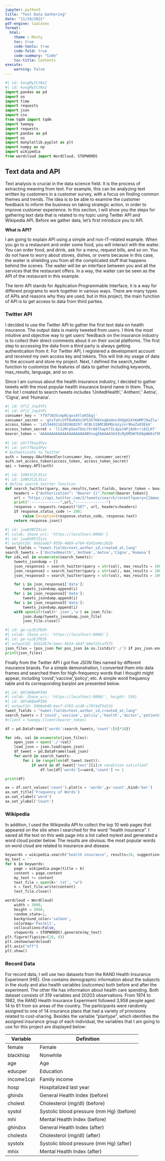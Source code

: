 ```yaml
---
jupyter: python3
title: "Text Data Gathering"
date: "11/29/2022"
pdf-engine: lualatex
format:
  html:
    theme : Minty
    toc: true
    code-tools: true
    code-fold: true
    code-summary: "Code"
    toc-title: Contents
execute:
    warning: false
---
```


```python
#| id: kougMyICtNx2
#| id: kougMyICtNx2
import pandas as pd
import os
import time
import requests
import json
import csv
from tqdm import tqdm
import tweepy
import requests
import pandas as pd
import os
import matplotlib.pyplot as plt
import numpy as np
import wikipedia
from wordcloud import WordCloud, STOPWORDS
```
## Text data and API 

Text analysis is crucial in the data science field. It is the process of extracting meaning from text. For example, this can be analyzing text written by customers in a customer survey, with a focus on finding common themes and trends. The idea is to be able to examine the customer feedback to inform the business on taking strategic action, in order to improve customer experience. In this section, I will show you the steps for gathering text data that is related to my topic using Twitter API and Wikipedia API. Before we gather data, let’s first introduce you to API.

**What is API?**

I am going to explain API using a simple and non-IT-related example. When you go to a restaurant and order some food, you will interact with the waiter. You can order food, and drink, ask for a menu, request bills, and so on. You do not have to worry about stoves, dishes, or ovens because in this case, the waiter is shielding you from all the complicated stuff that happens behind the scenes. The waiter will be an interface between you and all the services that the restaurant offers. In a way, the waiter can be seen as the API of the restaurant in this example.

The term API stands for Application Programmable Interface, it is a way for different programs to work together in various ways. There are many types of APIs and reasons why they are used, but in this project, the main function of API is to get access to data from third parties.


### Twitter API

I decided to use the Twitter API to gather the first text data on health insurance. The output data is mainly tweeted from users. I think the most intuitive and objective way to get users’ feedback on the insurance industry is to collect their direct comments about it on their social platforms. The first step to accessing the data from a third party is always getting authentication from it. For Twitter API, I registered a development account and received my own access key and tokens. This will link my usage of data to the account and store my project. Next, I defined the search_twitter function to customize the features of data to gather including keywords, max_results, language, and so on.

Since I am curious about the health insurance industry, I decided to gather tweets with the most popular health insurance brand name in them. Thus, the list I created to search tweets includes ‘UnitedHealth’,‘ Anthem’,‘ Aetna’, ‘Cigna’, and ‘Humana’.


```python
#| id: OflI_Jnp3YFc
#| id: OflI_Jnp3YFc
consumer_key = 'Yf97lN35cmpNjqvs4YloK5bgj'
consumer_secret = 'gtx7aYcUfP8xR4UcSP53h7HkVnq8oUnn3hQgH24tKmMPJ9wZlw'
access_token = '1453449116302860297-8CBLV2AMCBbMQcmzyzxr9beZo03EkU'
access_token_secret = 'll1zMrp5eaTOxLYXrO8lhaph7IL4paJ4PjAdkrri6ILKY'
bearer_token = 'AAAAAAAAAAAAAAAAAAAAABVsegEAAAAASKd3LMyDMSW7bO6pWA0iF9R23cM%3DsCTiS4uKWVzw9tqUhmvD5NDL6zbnd2NCO5BK66jcG3uanmxz6D'
 
#| id: yUr7fbzp3Pyv
#| id: yUr7fbzp3Pyv
# Authenticate to Twitter
auth = tweepy.OAuthHandler(consumer_key, consumer_secret)
auth.set_access_token(access_token, access_token_secret)
api = tweepy.API(auth) 
```


```python
#| id: 1UNXJC2L3Szz
#| id: 1UNXJC2L3Szz
# define search_twitter function
def search_twitter(query, max_results,tweet_fields, bearer_token = bearer_token):
    headers = {"Authorization": "Bearer {}".format(bearer_token)}
    url = "https://api.twitter.com/2/tweets/search/recent?query={}&max_results={}&{}".format(query, max_results,tweet_fields)
    print("--------------",url,"--------------")
    response = requests.request("GET", url, headers=headers)
    if response.status_code != 200:
        raise Exception(response.status_code, response.text)
    return response.json()
```

```python
#| id: juwDVNTZ3izs
#| colab: {base_uri: 'https://localhost:8080/'}
#| id: juwDVNTZ3izs
#| outputId: 9eb2aab7-955b-40b9-e7b4-0341e4bc2b2b
tweet_fields = "tweet.fields=text,author_id,created_at,lang"
search_tweets = ['UnitedHealth','Anthem','Aetna','Cigna','Humana']
for idx,val in enumerate(search_tweets):
    tweets_jsondump = []
    json_response1 = search_twitter(query = str(val), max_results = 100, tweet_fields = tweet_fields, bearer_token=bearer_token)
    json_response2 = search_twitter(query = str(val), max_results = 100, tweet_fields = tweet_fields, bearer_token=bearer_token)
    json_response3 = search_twitter(query = str(val), max_results = 100, tweet_fields = tweet_fields, bearer_token=bearer_token)

    for i in json_response1['data']:
        tweets_jsondump.append(i)
    for i in json_response2['data']:
        tweets_jsondump.append(i)
    for i in json_response3['data']:
        tweets_jsondump.append(i)
    with open(str(val)+'.json','w') as json_file:
        json.dump(tweets_jsondump,json_file)
        json_file.close()
```


```python
#| id: ge-vyJEjPb5h
#| colab: {base_uri: 'https://localhost:8080/'}
#| id: ge-vyJEjPb5h
#| outputId: 6d21d57e-beec-4b24-a847-b0ef23caf575
json_files = [pos_json for pos_json in os.listdir('./') if pos_json.endswith('.json')]
print(json_files) 
```

Finally from the Twitter API I got five JSON files named by different insurance brands. For a simple demonstration, I converted them into data frames and searched them for high-frequency words that I thought might appear, including ‘covid’,‘vaccine’,‘policy’, etc. A simple word frequency table and its corresponding barplot are presented below.
```python
#| id: QO7aKBaHPI04
#| colab: {base_uri: 'https://localhost:8080/', height: 538}
#| id: QO7aKBaHPI04
#| outputId: 50b8eb40-bec7-4785-a1d0-c79f4d75d133
tweet_fields = "tweet.fields=text,author_id,created_at,lang"
search_tweets = ['covid','vaccine','policy','health','doctor','patients','insurance','cover','medicaid','medicare']
#client = tweepy.Client(bearer_token)

df = pd.DataFrame({'words':search_tweets,'count':[0]*10})

for idx, val in enumerate(json_files):
    open_json = open('./'+val)
    load_json = json.load(open_json)
    df_tweet = pd.DataFrame(load_json)
    for word in search_tweets:
        for i in range(len(df_tweet.text)): 
            if word in df_tweet['text'][i]:# condition satisfied?
                df.loc[df['words']==word,'count'] += 1

print(df)

ax = df.sort_values('count').plot(x = 'words',y='count',kind='bar')
ax.set_title('Frequency of Words')
ax.set_xlabel('word')
ax.set_ylabel('Count')
```

### Wikipedia

In addition, I used the Wikipedia API to collect the top 10 web pages that appeared on the site when I searched for the word “health insurance”. I saved all the text on this web page into a list called mytext and generated a word cloud poster below. The results are obvious: the most popular words on word cloud are related to insurance and disease.

```python
keywords = wikipedia.search("health insurance", results=10, suggestion=False)
my_text = ''
for k in keywords:
    page = wikipedia.page(title = k)
    content = page.content
    my_text += content
    text_file = open(k+'.txt', "w")
    n = text_file.write(content)
    text_file.close()

wordcloud = WordCloud(
    width = 3000,
    height = 2000, 
    random_state=1,
    background_color='salmon', 
    colormap='Pastel1', 
    collocations=False,
    stopwords = STOPWORDS).generate(my_text)
plt.figure(figsize=(10, 8))
plt.imshow(wordcloud) 
plt.axis("off")
plt.show()
```

### Record Data

For record data, I will use two datasets from the RAND Health Insurance Experiment (HIE). One contains demographic information about the subjects in the study and also health variables (outcomes) both before and after the experiment. The other file has information about health care spending. Both dataset consists of 319 variables and 20203 observations. From 1974 to 1982, the RAND Health Insurance Experiment followed 3,958 people aged 14 to 61 from six areas of the country. The participants were randomly assigned to one of 14 insurance plans that had a variety of provisions related to cost-sharing. Besides the variable "plantype", which identifies the assigned insurance group of each individual, the variables that I am going to use for this project are displayed below: 

|Variable   |Definition   |
|---|---|
|female   |Female   |
|blackhisp   |Nonwhite   |
|age   |Age   |
|educper   |Education   |
|income1cpi   |Family income   |
|hosp   |Hospitalized last year   |
|ghindx   |General Health Index (before)   |
|cholest   |Cholesterol (mg/dl) (before)   |
|systol   |Systolic blood pressure (mm Hg) (before)   |
|mhi   |Mental Health Index (before)   |
|ghindxx   |General Health Index (after)   |
|cholestx   |Cholesterol (mg/dl) (after)   |
|systolx   |Systolic blood pressure (mm Hg) (after)   |
|mhix   |Mental Health Index (after)   |


